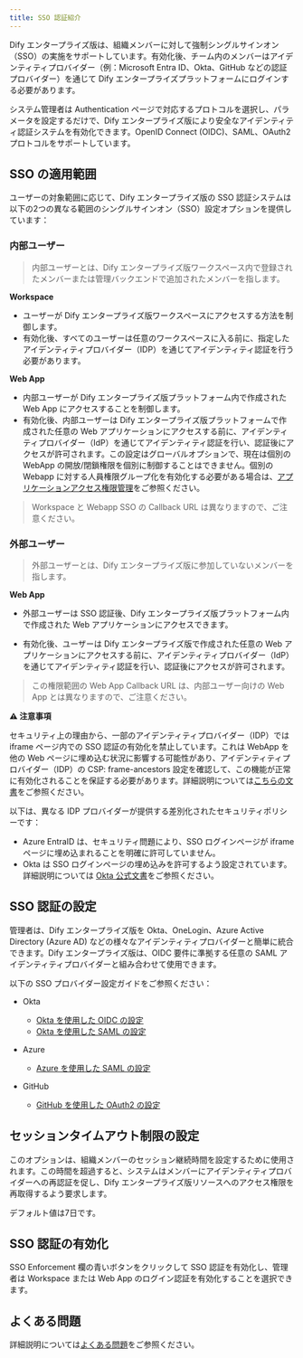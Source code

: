 ```yaml
---
title: SSO 認証紹介
---
```


Dify エンタープライズ版は、組織メンバーに対して強制シングルサインオン（SSO）の実施をサポートしています。有効化後、チーム内のメンバーはアイデンティティプロバイダー（例：Microsoft Entra ID、Okta、GitHub などの認証プロバイダー）を通じて Dify エンタープライズプラットフォームにログインする必要があります。

システム管理者は Authentication ページで対応するプロトコルを選択し、パラメータを設定するだけで、Dify エンタープライズ版により安全なアイデンティティ認証システムを有効化できます。OpenID Connect (OIDC)、SAML、OAuth2 プロトコルをサポートしています。

## SSO の適用範囲

ユーザーの対象範囲に応じて、Dify エンタープライズ版の SSO 認証システムは以下の2つの異なる範囲のシングルサインオン（SSO）設定オプションを提供しています：

### 内部ユーザー

> 内部ユーザーとは、Dify エンタープライズ版ワークスペース内で登録されたメンバーまたは管理バックエンドで追加されたメンバーを指します。

**Workspace**

* ユーザーが Dify エンタープライズ版ワークスペースにアクセスする方法を制御します。
* 有効化後、すべてのユーザーは任意のワークスペースに入る前に、指定したアイデンティティプロバイダー（IDP）を通じてアイデンティティ認証を行う必要があります。

**Web App**

* 内部ユーザーが Dify エンタープライズ版プラットフォーム内で作成された Web App にアクセスすることを制御します。
* 有効化後、内部ユーザーは Dify エンタープライズ版プラットフォームで作成された任意の Web アプリケーションにアクセスする前に、アイデンティティプロバイダー（IdP）を通じてアイデンティティ認証を行い、認証後にアクセスが許可されます。この設定はグローバルオプションで、現在は個別の WebApp の開放/閉鎖権限を個別に制御することはできません。個別の Webapp に対する人員権限グループ化を有効化する必要がある場合は、[アプリケーションアクセス権限管理](/versions/2-8-x/ja-jp/user-guide/application-publishing/permission-management)をご参照ください。

> Workspace と Webapp SSO の Callback URL は異なりますので、ご注意ください。

### 外部ユーザー

> 外部ユーザーとは、Dify エンタープライズ版に参加していないメンバーを指します。

**Web App**

* 外部ユーザーは SSO 認証後、Dify エンタープライズ版プラットフォーム内で作成された Web アプリケーションにアクセスできます。

* 有効化後、ユーザーは Dify エンタープライズ版で作成された任意の Web アプリケーションにアクセスする前に、アイデンティティプロバイダー（IdP）を通じてアイデンティティ認証を行い、認証後にアクセスが許可されます。

> この権限範囲の Web App Callback URL は、内部ユーザー向けの Web App とは異なりますので、ご注意ください。

**⚠️ 注意事項**

セキュリティ上の理由から、一部のアイデンティティプロバイダー（IDP）では iframe ページ内での SSO 認証の有効化を禁止しています。これは WebApp を他の Web ページに埋め込む状況に影響する可能性があり、アイデンティティプロバイダー（IDP）の CSP: frame-ancestors 設定を確認して、この機能が正常に有効化されることを保証する必要があります。詳細説明については[こちらの文書](/administrator-guide/faq)をご参照ください。

以下は、異なる IDP プロバイダーが提供する差別化されたセキュリティポリシーです：

* Azure EntraID は、セキュリティ問題により、SSO ログインページが iframe ページに埋め込まれることを明確に許可していません。
* Okta は SSO ログインページの埋め込みを許可するよう設定されています。詳細説明については [Okta 公式文書](https://developer.okta.com/docs/guides/build-sso-integration/saml2/main/)をご参照ください。

## SSO 認証の設定

管理者は、Dify エンタープライズ版を Okta、OneLogin、Azure Active Directory (Azure AD) などの様々なアイデンティティプロバイダーと簡単に統合できます。Dify エンタープライズ版は、OIDC 要件に準拠する任意の SAML アイデンティティプロバイダーと組み合わせて使用できます。

以下の SSO プロバイダー設定ガイドをご参照ください：

- Okta

    - [Okta を使用した OIDC の設定](/administrator-guide/sso/okta/oidc)
    - [Okta を使用した SAML の設定](/administrator-guide/sso/okta/saml)
- Azure

    - [Azure を使用した SAML の設定](/administrator-guide/sso/azure/saml)

- GitHub

    - [GitHub を使用した OAuth2 の設定](/administrator-guide/sso/github/oauth2)

## セッションタイムアウト制限の設定

このオプションは、組織メンバーのセッション継続時間を設定するために使用されます。この時間を超過すると、システムはメンバーにアイデンティティプロバイダーへの再認証を促し、Dify エンタープライズ版リソースへのアクセス権限を再取得するよう要求します。

デフォルト値は7日です。

## SSO 認証の有効化

SSO Enforcement 欄の青いボタンをクリックして SSO 認証を有効化し、管理者は Workspace または Web App のログイン認証を有効化することを選択できます。

## よくある問題

詳細説明については[よくある問題](/administrator-guide/faq)をご参照ください。
